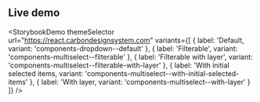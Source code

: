 ## Live demo

<StorybookDemo
  themeSelector
  url="https://react.carbondesignsystem.com"
  variants={[
    {
      label: 'Default,
      variant: 'components-dropdown--default'
    },
    {
      label: 'Filterable',
      variant: 'components-multiselect--filterable'
    },
    {
      label: 'Filterable with layer',
      variant: 'components-multiselect--filterable-with-layer'
    },
    {
      label: 'With initial selected items,
      variant: 'components-multiselect--with-initial-selected-items'
    },
    {
      label: 'With layer,
      variant: 'components-multiselect--with-layer'
    }
  ]}
/>